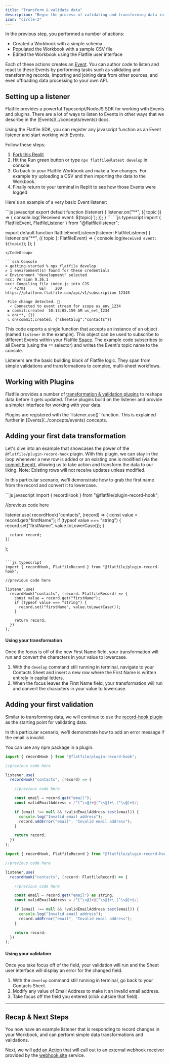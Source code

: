 ```yaml
---
title: "Transform & validate data"
description: "Begin the process of validating and transforming data in Flatfile by implementing a basic Event handler."
icon: "circle-2"
---
```


<Snippet file="shared/dxpbanner.mdx" />

In the previous step, you performed a number of actions:

- Created a Workbook with a simple schema
- Populated the Workbook with a sample CSV file
- Edited the Workbook using the Flatfile user interface

Each of these actions creates an <Tooltip tip="Anatomy of an Event...">[Event](../concepts/events)</Tooltip>. You can author code to listen and react to these Events by performing tasks such as validating and transforming records, importing and joining data from other sources, and even offloading data processing to your own API.

## Setting up a listener

<Note>
  Flatfile provides a powerful Typescript/NodeJS SDK for working with Events and
  plugins. There are a lot of ways to listen to Events in other ways that we
  describe in the [Events](../concepts/events) docs.
</Note>

Using the Flatfile SDK, you can register any javascript function as an Event listener and start working with Events.

Follow these steps:

1. [Fork this Replit](https://replit.com/@flatfile/get-started)
2. Hit the Run green button or type `npx flatfile@latest develop` in console
3. Go back to your Flatfile Workbook and make a few changes. For example try uploading a CSV and then importing the data to the Workbook.
4. Finally return to your terminal in Replit to see how those Events were logged

Here's an example of a very basic Event listener:

<CodeGroup>
```js javascript
export default function (listener) {
  listener.on("**", ({ topic }) => {
    console.log(`Received event: ${topic}`);
  });
}
```
```js typescript
import { FlatfileEvent, FlatfileListener } from "@flatfile/listener";

export default function flatfileEventListener(listener: FlatfileListener) {
  listener.on("**", ({ topic }: FlatfileEvent) => {
    console.log(`Received event: ${topic}`);
  });
}
```
</CodeGroup>

```ssh Console
> getting-started % npx flatfile develop
✔ 1 environment(s) found for these credentials
✔ Environment "development" selected
ncc: Version 0.36.1
ncc: Compiling file index.js into CJS
  ✓ 427ms      GET    200 https://platform.flatfile.com/api/v1/subscription 12345

 File change detected. 🚀
  ✓ Connected to event stream for scope us_env_1234
 ▶ commit:created  10:13:05.159 AM us_evt_1234
 ↳ on(**, {})
 ↳ on(commit:created, {"sheetSlug":"contacts"})

```

This code exports a single function that accepts an instance of an object (named `listener` in the example). This object can be used to subscribe to different Events within your Flatfile <Tooltip tip="A micro-application...">[Space](../concepts/spaces)</Tooltip>. The example code subscribes to all Events (using the `**` selector) and writes the Event's topic name to the console.

Listeners are the basic building block of Flatfile logic. They span from simple validations and transformations to complex, multi-sheet workflows.

## Working with Plugins

Flatfile provides a number of [transformation & validation plugins](../plugins/transform) to reshape data before it gets updated. These plugins build on the listener and provide a simpler interface for working with your data.

<Tip>
  Plugins are registered with the `listener.use()` function. This is explained
  further in [Events](../concepts/events) concepts.
</Tip>

## Adding your first data transformation

Let's dive into an example that showcases the power of the `@flatfile/plugin-record-hook` plugin. With this plugin, we can stay in the loop whenever a new row is added or an existing one is modified (via the [commit Event](../concepts/events#commit-created)), allowing us to take action and transform the data to our liking. Note: Existing rows will not receive updates unless modified.

In this particular scenario, we'll demonstrate how to grab the first name from the record and convert it
to lowercase.

<CodeGroup>
```js javascript
import { recordHook } from "@flatfile/plugin-record-hook";

//previous code here

  listener.use(
    recordHook("contacts", (record) => {
      const value = record.get("firstName");
      if (typeof value === "string") {
        record.set("firstName", value.toLowerCase());
      }

      return record;
    })
  );
````

```js typescript
import { recordHook, FlatfileRecord } from "@flatfile/plugin-record-hook";

//previous code here

listener.use(
  recordHook("contacts", (record: FlatfileRecord) => {
    const value = record.get("firstName");
    if (typeof value === "string") {
      record.set("firstName", value.toLowerCase());
    }

    return record;
  })
);

````

</CodeGroup>

#### Using your transformation

Once the focus is off of the new First Name field, your transformation will run and convert the characters in your value to lowercase.

1. With the `develop` command still running in terminal, navigate to your Contacts Sheet and insert a new row where the First Name is written entirely in capital letters.
2. When the focus leaves the First Name field, your transformation will run and convert the characters in your value to lowercase.

## Adding your first validation

Similar to transforming data, we will continue to use the [record-hook plugin](../plugins/transform/record-hook) as the starting point for validating data.

In this particular scenario, we'll demonstrate how to add an error message if the email is invalid.

<Tip>You can use any npm package in a plugin.</Tip>

<CodeGroup>

```js javascript
import { recordHook } from "@flatfile/plugin-record-hook";

//previous code here

listener.use(
  recordHook("contacts", (record) => {

    //previous code here

    const email = record.get("email");
    const validEmailAddress = /^[^\s@]+@[^\s@]+\.[^\s@]+$/;

    if (email !== null && !validEmailAddress.test(email)) {
      console.log("Invalid email address");
      record.addError("email", "Invalid email address");
    }

    return record;
  })
);
```

```js typescript
import { recordHook, FlatfileRecord } from "@flatfile/plugin-record-hook";

//previous code here

listener.use(
  recordHook("contacts", (record: FlatfileRecord) => {

    //previous code here

    const email = record.get("email") as string;
    const validEmailAddress = /^[^\s@]+@[^\s@]+\.[^\s@]+$/;

    if (email !== null && !validEmailAddress.test(email)) {
      console.log("Invalid email address");
      record.addError("email", "Invalid email address");
    }

    return record;
  })
);
```

</CodeGroup>

#### Using your validation

Once you take focus off of the field, your validation will run and the Sheet user interface will display an error for the changed field.

1. With the `develop` command still running in terminal, go back to your Contacts Sheet.
2. Modify any value of Email Address to make it an invalid email address.
3. Take focus off the field you entered (click outside that field).

---

## Recap & Next Steps

You now have an example listener that is responding to record changes in your Workbook, and can perform simple data transformations and validations.

Next, we will [add an Action](submit-action) that will call out to an external webhook receiver provided by the [webhook.site](https://webhook.site) service.
